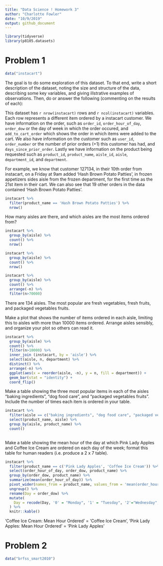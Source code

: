 ```yaml
---
title: "Data Science ! Homework 3"
author: "Charlotte Fowler"
date: "10/9/2019"
output: github_document
---
```


```r
library(tidyverse)
library(p8105.datasets)
```


# Problem 1 

```r
data("instacart")
```

The goal is to do some exploration of this dataset. To that end, write a short description of the dataset, noting the size and structure of the data, describing some key variables, and giving illstrative examples of observations. Then, do or answer the following (commenting on the results of each):


This dataset has `r nrow(instacart)` rows and `r ncol(instacart)` variables. Each row represents a different item ordered by a instacart customer. 
We have information on the order, such as `order_id`, `order_hour_of_day`, `order_dow` or the day of week in which the order occured, and `add_to_cart_order` which shows the order in which items were added to the cart. 
We also have information on the customer such as `user_id`, `order_number` or the number of prior orders (+1) this customer has had, and `days_since_prior_order`. 
Lastly we have information on the product being requested such as `product_id`, `product_name`, `aisle_id`, `aisle`, `department_id`,  and `department`. 

For example, we know that customer 127134, in their 10th order from instacart, on a Friday at 9am added 'Hash Brown Potato Patties', in frozen appetizers sides aisle from the frozen department, for the first time as the 21st item in their cart. We can also see that 19 other orders in the data contained 'Hash Brown Potato Patties'.  

```r
instacart %>% 
  filter(product_name == 'Hash Brown Potato Patties') %>% 
  nrow()
```

How many aisles are there, and which aisles are the most items ordered from?

```r
instacart %>% 
  group_by(aisle) %>% 
  count() %>% 
  nrow() 
```
```r
instacart %>% 
  group_by(aisle) %>% 
  count() %>% 
  nrow()
```


```r
instacart %>% 
  group_by(aisle) %>% 
  count() %>% 
  arrange(-n) %>% 
  filter(n>70000)
```
There are 134 aisles. The most popular are fresh vegetables, fresh fruits, and packaged vegetables fruits. 


Make a plot that shows the number of items ordered in each aisle, limiting this to aisles with more than 10000 items ordered. Arrange aisles sensibly, and organize your plot so others can read it.

```r
instacart %>% 
  group_by(aisle) %>% 
  count() %>% 
  filter(n>10000) %>% 
  inner_join (instacart, by = 'aisle') %>% 
  select(aisle, n, department) %>% 
  distinct() %>% 
  arrange(-n) %>% 
  ggplot(aes(x = reorder(aisle, -n), y = n, fill = department)) +
  geom_bar(stat = "identity") +
  coord_flip() 

```




Make a table showing the three most popular items in each of the aisles “baking ingredients”, “dog food care”, and “packaged vegetables fruits”. Include the number of times each item is ordered in your table.
```r
instacart %>% 
  filter(aisle == c("baking ingredients", "dog food care", "packaged vegetables fruits" )) %>% 
  select(product_name, aisle) %>%   
  group_by(aisle, product_name) %>% 
  count()
  
```


Make a table showing the mean hour of the day at which Pink Lady Apples and Coffee Ice Cream are ordered on each day of the week; format this table for human readers (i.e. produce a 2 x 7 table).

```r
instacart %>% 
  filter(product_name == c('Pink Lady Apples', 'Coffee Ice Cream')) %>% 
  select(order_hour_of_day, order_dow, product_name) %>% 
  group_by(order_dow, product_name) %>% 
  summarize(mean(order_hour_of_day)) %>% 
  pivot_wider(names_from = product_name, values_from = 'mean(order_hour_of_day)') %>% 
  ungroup() %>% 
  rename(Day = order_dow) %>% 
  mutate(
    Day = recode(Day, '0' = "Monday", '1' = "Tuesday", '2'="Wednesday", '3'="Thursday", '4'="Friday", '5'="Saturday", '6'="Sunday"), 
  ) %>% 
  knitr::kable()
```
'Coffee Ice Cream: Mean Hour Ordered' = 'Coffee Ice Cream', 
    'Pink Lady Apples: Mean Hour Ordered' = 'Pink Lady Apples'




# Problem 2 
```r
data("brfss_smart2010")
```

